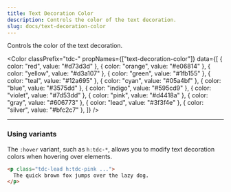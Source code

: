 ```yaml
---
title: Text Decoration Color
description: Controls the color of the text decoration.
slug: docs/text-decoration-color
---
```


Controls the color of the text decoration.

<Color
  classPrefix="tdc-"
  propNames={["text-decoration-color"]}
  data={[
    { color: "red", value: "#d73d3d" },
    { color: "orange", value: "#e06814" },
    { color: "yellow", value: "#d3a107" },
    { color: "green", value: "#1fb155" },
    { color: "teal", value: "#12a695" },
    { color: "cyan", value: "#05a4bf" },
    { color: "blue", value: "#3575dd" },
    { color: "indigo", value: "#595cd9" },
    { color: "violet", value: "#7d53dd" },
    { color: "pink", value: "#d4418a" },
    { color: "gray", value: "#606773" },
    { color: "lead", value: "#3f3f4e" },
    { color: "silver", value: "#bfc2c7" },
  ]}
/>

---

### Using variants

The `:hover` variant, such as `h:tdc-*`, allows you to modify text decoration colors when hovering over elements.

```html "h:tdc-pink"
<p class="tdc-lead h:tdc-pink ...">
  The quick brown fox jumps over the lazy dog.
</p>
```
